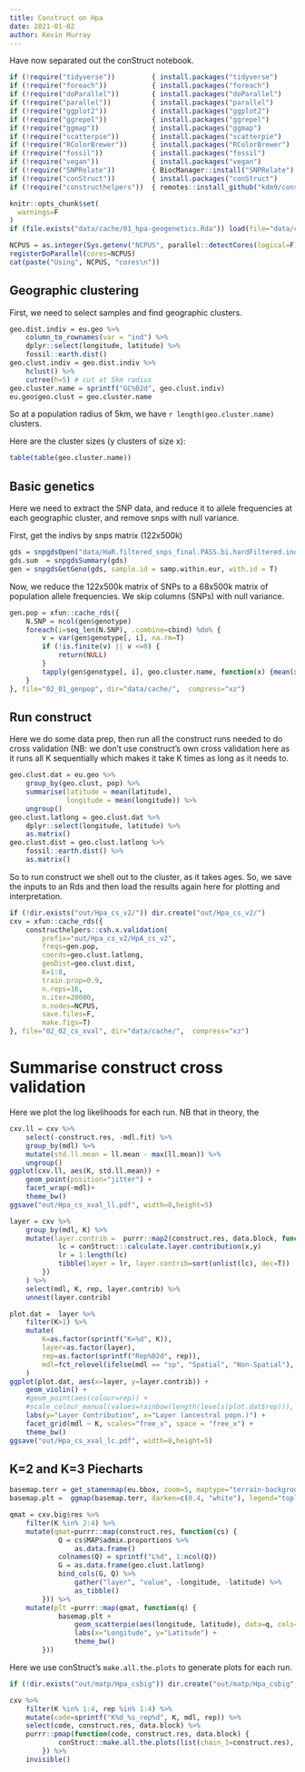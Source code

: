 ```yaml
---
title: Construct on Hpa
date: 2021-01-02
author: Kevin Murray
---
```


Have now separated out the conStruct notebook.

```r
if (!require("tidyverse"))         { install.packages("tidyverse")                      ; require("tidyverse")          }
if (!require("foreach"))           { install.packages("foreach")                        ; require("foreach")            }
if (!require("doParallel"))        { install.packages("doParallel")                     ; require("doParallel")         }
if (!require("parallel"))          { install.packages("parallel")                       ; require("parallel")           }
if (!require("ggplot2"))           { install.packages("ggplot2")                        ; require("ggplot2")            }
if (!require("ggrepel"))           { install.packages("ggrepel")                        ; require("ggrepel")            }
if (!require("ggmap"))             { install.packages("ggmap")                          ; require("ggmap")              }
if (!require("scatterpie"))        { install.packages("scatterpie")                     ; require("scatterpie")         }
if (!require("RColorBrewer"))      { install.packages("RColorBrewer")                   ; require("RColorBrewer")       }
if (!require("fossil"))            { install.packages("fossil")                         ; require("fossil")             }
if (!require("vegan"))             { install.packages("vegan")                          ; require("vegan")              }
if (!require("SNPRelate"))         { BiocManager::install("SNPRelate")                  ; require("SNPRelate")          }
if (!require("conStruct"))         { install.packages("conStruct")                      ; require("conStruct")          }
if (!require("constructhelpers"))  { remotes::install_github("kdm9/constructhelpers")   ; require("constructhelpers")   }

knitr::opts_chunk$set(
  warnings=F
)
if (file.exists("data/cache/01_hpa-geogenetics.Rda")) load(file="data/cache/01_hpa-geogenetics.Rda")

NCPUS = as.integer(Sys.getenv("NCPUS", parallel::detectCores(logical=F)))
registerDoParallel(cores=NCPUS)
cat(paste("Using", NCPUS, "cores\n"))
```

## Geographic clustering

First, we need to select samples and find geographic clusters.

```r
geo.dist.indiv = eu.geo %>%
    column_to_rownames(var = "ind") %>%
    dplyr::select(longitude, latitude) %>%
    fossil::earth.dist()
geo.clust.indiv = geo.dist.indiv %>%
    hclust() %>%
    cutree(h=5) # cut at 5km radius
geo.cluster.name = sprintf("GC%02d", geo.clust.indiv)
eu.geo$geo.clust = geo.cluster.name
```

So at a population radius of 5km, we have `r length(geo.cluster.name)`
clusters.

Here are the cluster sizes (y clusters of size x): 

```r
table(table(geo.cluster.name))
```


## Basic genetics

Here we need to extract the SNP data, and reduce it to allele frequencies at
each geographic cluster, and remove snps with null variance.


First,  get the indivs by snps matrix (122x500k)

```r
gds = snpgdsOpen("data/HaR.filtered_snps_final.PASS.bi.hardFiltered.indFiltered.noMit.reheader.gds", allow.duplicate=T)
gds.sum  = snpgdsSummary(gds)
gen = snpgdsGetGeno(gds, sample.id = samp.within.eur, with.id = T)
```

Now, we reduce the 122x500k matrix of SNPs to a 68x500k matrix of population
allele frequencies. We skip columns (SNPs) with null variance. 

```r
gen.pop = xfun::cache_rds({
    N.SNP = ncol(gen$genotype)
    foreach(i=seq_len(N.SNP), .combine=cbind) %do% {
        v = var(gen$genotype[, i], na.rm=T)
        if (!is.finite(v) || v <=0) {
            return(NULL)
        }
        tapply(gen$genotype[, i], geo.cluster.name, function(x) {mean(x, na.rm=T)/2})
    }
}, file="02_01_genpop", dir="data/cache/",  compress="xz")
```



## Run construct

Here we do some data prep, then run all the construct runs needed to do cross
validation (NB: we don't use construct's own cross validation here as it runs
all K sequentially which makes it take K times as long as it needs to.

```r
geo.clust.dat = eu.geo %>%
    group_by(geo.clust, pop) %>%
    summarise(latitude = mean(latitude),
              longitude = mean(longitude)) %>%
    ungroup()
geo.clust.latlong = geo.clust.dat %>%
    dplyr::select(longitude, latitude) %>% 
    as.matrix()
geo.clust.dist = geo.clust.latlong %>%
    fossil::earth.dist() %>%
    as.matrix()
```

So to run construct we shell out to the cluster, as it takes ages. So, we save
the inputs to an Rds and then load the results again here for plotting and
interpretation.

```r
if (!dir.exists("out/Hpa_cs_v2/")) dir.create("out/Hpa_cs_v2/")
cxv = xfun::cache_rds({
    constructhelpers::csh.x.validation(
        prefix="out/Hpa_cs_v2/HpA_cs_v2",
        freqs=gen.pop,
        coords=geo.clust.latlong,
        geoDist=geo.clust.dist,
        K=1:8,
        train.prop=0.9,
        n.reps=16,
        n.iter=20000,
        n.nodes=NCPUS,
        save.files=F,
        make.figs=T)
}, file="02_02_cs_xval", dir="data/cache/",  compress="xz")
```

# Summarise construct cross validation


Here we plot the log likelihoods for each run. NB that in theory, the 

```r
cxv.ll = cxv %>%
    select(-construct.res, -mdl.fit) %>%
    group_by(mdl) %>%
    mutate(std.ll.mean = ll.mean - max(ll.mean)) %>%
    ungroup()
ggplot(cxv.ll, aes(K, std.ll.mean)) +
    geom_point(position="jitter") +
    facet_wrap(~mdl)+
    theme_bw()
ggsave("out/Hpa_cs_xval_ll.pdf", width=8,height=5)
```


```r
layer = cxv %>%
    group_by(mdl, K) %>%
    mutate(layer.contrib =  purrr::map2(construct.res, data.block, function (x, y) {
            lc = conStruct:::calculate.layer.contribution(x,y)
            lr = 1:length(lc)
            tibble(layer = lr, layer.contrib=sort(unlist(lc), dec=T))
        })
    ) %>%
    select(mdl, K, rep, layer.contrib) %>%
    unnest(layer.contrib)
```

```r
plot.dat =  layer %>%
    filter(K>1) %>%
    mutate(
        K=as.factor(sprintf("K=%d", K)),
        layer=as.factor(layer),
        rep=as.factor(sprintf("Rep%02d", rep)),
        mdl=fct_relevel(ifelse(mdl == "sp", "Spatial", "Non-Spatial"), "Spatial", "Non-Spatial")
    )
ggplot(plot.dat, aes(x=layer, y=layer.contrib)) +
    geom_violin() +
    #geom_point(aes(colour=rep)) + 
    #scale_colour_manual(values=rainbow(length(levels(plot.dat$rep))), name="Replicate") +
    labs(y="Layer Contribution", x="Layer (ancestral popn.)") +
    facet_grid(mdl ~ K, scales="free_x", space = "free_x") +
    theme_bw()
ggsave("out/Hpa_cs_xval_lc.pdf", width=8,height=5)
```

## K=2 and K=3 Piecharts

```r
basemap.terr = get_stamenmap(eu.bbox, zoom=5, maptype="terrain-background")
basemap.plt =  ggmap(basemap.terr, darken=c(0.4, "white"), legend="topleft", extent="device")

qmat = cxv.big$res %>%
    filter(K %in% 2:4) %>%
    mutate(qmat=purrr::map(construct.res, function(cs) {
            Q = cs$MAP$admix.proportions %>%
                as.data.frame()
            colnames(Q) = sprintf("L%d", 1:ncol(Q))
            G = as.data.frame(geo.clust.latlong)
            bind_cols(G, Q) %>%
                gather("layer", "value", -longitude, -latitude) %>%
                as_tibble()
        })) %>%
    mutate(plt =purrr::map(qmat, function(q) {
            basemap.plt + 
                geom_scatterpie(aes(longitude, latitude), data=q, cols="layer", long_format=TRUE, legend_name="Layer") +
                labs(x="Longitude", y="Latitude") +
                theme_bw()
        }))
```

Here we use conStruct's `make.all.the.plots` to generate plots for each run.

```r
if (!dir.exists("out/matp/Hpa_csbig")) dir.create("out/matp/Hpa_csbig", recursive = T)

cxv %>%
    filter(K %in% 1:4, rep %in% 1:4) %>%
    mutate(code=sprintf("K%d_%s_rep%d", K, mdl, rep)) %>%
    select(code, construct.res, data.block) %>%
    purrr::pmap(function(code, construct.res, data.block) {
            conStruct::make.all.the.plots(list(chain_1=construct.res), data.block, paste0("out/matp/Hpa_csbig/", code, ".pdf"))
        }) %>%
    invisible()
```


<!-- FINALISE & CLEAN UP -->
```r
```
